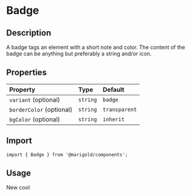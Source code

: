 
<Meta title="Components/Content/Badge" />

# Badge

## Description

A badge tags an element with a short note and color. The content of the badge can be anything but preferably a string and/or icon.

## Properties

| Property                     | Type     | Default       |
| :--------------------------- | :------- | :------------ |
| `variant` (optional)         | `string` | `badge`       |
| `borderColor` (optional)     | `string` | `transparent` |
| `bgColor` (optional)         | `string` | `inherit`     |

## Import

```tsx
import { Badge } from '@marigold/components';
```

## Usage

<Canvas>
  <Story name="Colored Background">
    <Badge borderColor="black" bgColor="orange">
      <Text>New</Text>
    </Badge>
  </Story>
  <Story name="Outlined">
    <Badge borderColor="orange" className={useStyles({ display: 'flex' })}>
      <Check size={18} />
      cool
    </Badge>
  </Story>
</Canvas>
